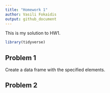 ```yaml
---
title: "Homework 1"
author: Vasili Fokaidis
output: github_document
---
```


This is my solution to HW1.

```r
library(tidyverse)
```


## Problem 1

Create a data frame with the specified elements.


## Problem 2